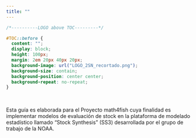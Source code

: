 ```yaml
---
title: ""
---
```



```css

/*----------LOGO above TOC---------*/

#TOC::before {
  content: "";
  display: block;
  height: 100px;
  margin: 2em 20px 40px 20px;
  background-image: url("LOGO_2SN_recortado.png");
  background-size: contain;
  background-position: center center;
  background-repeat: no-repeat;
}

```


&nbsp;
&nbsp;

Esta guía es elaborada para el Proyecto math4fish cuya finalidad es implementar modelos de evaluación de stock en la plataforma de modelado estadístico llamado "Stock Synthesis" (SS3) desarrollada por el grupo de trabajo de la NOAA.